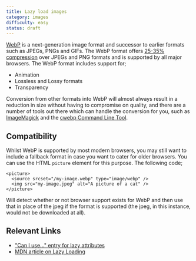 ```yaml
---
title: Lazy load images
category: images
difficulty: easy
status: draft
---
```


[WebP](https://developers.google.com/speed/webp) is a next-generation image format and successor to earlier formats such as JPEGs, PNGs and GIFs. The WebP format offers [25-35% compression](https://developer.mozilla.org/en-US/docs/Web/Media/Formats/Image_types#webp) over JPEGs and PNG formats and is supported by all major browsers. The WebP format includes support for;

- Animation
- Lossless and Lossy formats
- Transparency

Conversion from other formats into WebP will almost always result in a reduction in size without having to compromise on quality, and there are a number of tools out there which can handle the conversion for you, such as [ImageMagick](https://imagemagick.org/script/webp.php) and the [cwebp Command Line Tool](https://developers.google.com/speed/webp/docs/precompiled).

## Compatibility

Whilst WebP is supported by most modern browsers, you may still want to include a fallback format in case you want to cater for older browsers. You can use the HTML `picture` element for this purpose. The following code;

```
<picture>
  <source srcset="/my-image.webp" type="image/webp" />
  <img src="my-image.jpeg" alt="A picture of a cat" />
</picture>
```

Will detect whether or not browser support exists for WebP and then use that in place of the jpeg if the format is supported (the jpeg, in this instance, would not be downloaded at all).

## Relevant Links

- ["Can I use..." entry for lazy attributes](https://caniuse.com/loading-lazy-attr)
- [MDN article on Lazy Loading](https://developer.mozilla.org/en-US/docs/Web/Performance/Lazy_loading)

